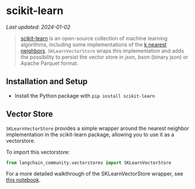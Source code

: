 # scikit-learn
*Last updated: 2024-01-02*

>[scikit-learn](https://scikit-learn.org/stable/) is an open-source collection of machine learning algorithms, 
> including some implementations of the [k nearest neighbors](https://scikit-learn.org/stable/modules/generated/sklearn.neighbors.NearestNeighbors.html). `SKLearnVectorStore` wraps this implementation and adds the possibility to persist the vector store in json, bson (binary json) or Apache Parquet format.

## Installation and Setup

- Install the Python package with `pip install scikit-learn`


## Vector Store

`SKLearnVectorStore` provides a simple wrapper around the nearest neighbor implementation in the
scikit-learn package, allowing you to use it as a vectorstore.

To import this vectorstore:

```python
from langchain_community.vectorstores import SKLearnVectorStore
```

For a more detailed walkthrough of the SKLearnVectorStore wrapper, see [this notebook](/docs/integrations/vectorstores/sklearn).
